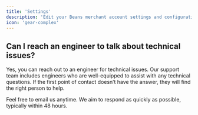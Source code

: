 ```yaml
---
title: 'Settings'
description: 'Edit your Beans merchant account settings and configuration.'
icon: 'gear-complex'
---
```


## Can I reach an engineer to talk about technical issues?

Yes, you can reach out to an engineer for technical issues. Our support team includes engineers
who are well-equipped to assist with any technical questions. If the first point of contact
doesn’t have the answer, they will find the right person to help.

Feel free to email us anytime. We aim to respond as quickly as possible, typically within 48 hours.
